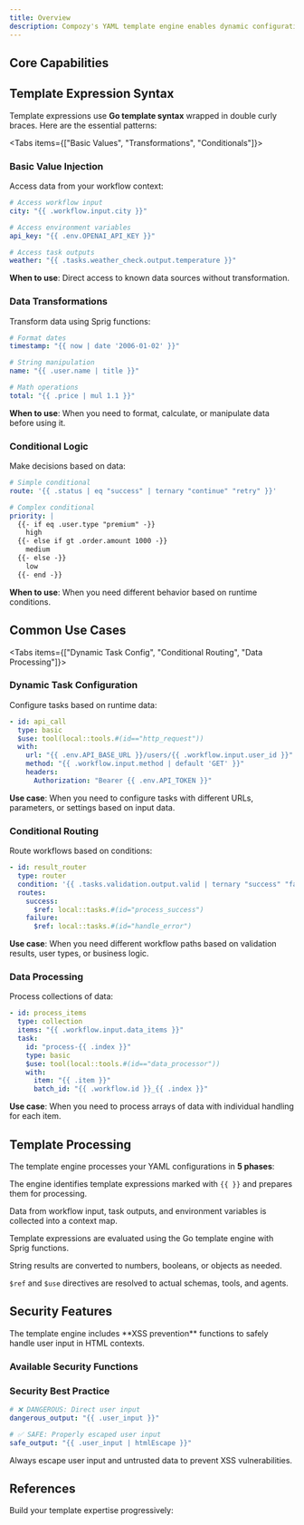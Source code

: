 ```yaml
---
title: Overview
description: Compozy's YAML template engine enables dynamic configuration by combining standard YAML syntax with Go template expressions. This allows you to create flexible, reusable configurations that adapt to different contexts and data sources.
---
```


## Core Capabilities

<FeatureCardList cols={2} size="default">
  <FeatureCard
    title="Dynamic Values"
    description="Inject data from workflow context, environment variables, and task outputs"
    icon="Database"
  />
  <FeatureCard
    title="Resource References"
    description="Reference other resources using `$ref` and `$use` directives"
    icon="Link"
  />
  <FeatureCard
    title="Data Transformations"
    description="Apply Sprig functions and custom filters to modify data"
    icon="Filter"
  />
  <FeatureCard
    title="Conditional Logic"
    description="Create routing and decision-making logic within templates"
    icon="GitBranch"
  />
</FeatureCardList>

## Template Expression Syntax

Template expressions use **Go template syntax** wrapped in double curly braces. Here are the essential patterns:

<Tabs items={["Basic Values", "Transformations", "Conditionals"]}>
<Tab>

### Basic Value Injection

Access data from your workflow context:

```yaml
# Access workflow input
city: "{{ .workflow.input.city }}"

# Access environment variables
api_key: "{{ .env.OPENAI_API_KEY }}"

# Access task outputs
weather: "{{ .tasks.weather_check.output.temperature }}"
```

**When to use**: Direct access to known data sources without transformation.

</Tab>

<Tab>

### Data Transformations

Transform data using Sprig functions:

```yaml
# Format dates
timestamp: "{{ now | date '2006-01-02' }}"

# String manipulation
name: "{{ .user.name | title }}"

# Math operations
total: "{{ .price | mul 1.1 }}"
```

**When to use**: When you need to format, calculate, or manipulate data before using it.

</Tab>

<Tab>

### Conditional Logic

Make decisions based on data:

```yaml
# Simple conditional
route: '{{ .status | eq "success" | ternary "continue" "retry" }}'

# Complex conditional
priority: |
  {{- if eq .user.type "premium" -}}
    high
  {{- else if gt .order.amount 1000 -}}
    medium
  {{- else -}}
    low
  {{- end -}}
```

**When to use**: When you need different behavior based on runtime conditions.

</Tab>
</Tabs>

## Common Use Cases

<Tabs items={["Dynamic Task Config", "Conditional Routing", "Data Processing"]}>
<Tab>

### Dynamic Task Configuration

Configure tasks based on runtime data:

```yaml
- id: api_call
  type: basic
  $use: tool(local::tools.#(id=="http_request"))
  with:
    url: "{{ .env.API_BASE_URL }}/users/{{ .workflow.input.user_id }}"
    method: "{{ .workflow.input.method | default 'GET' }}"
    headers:
      Authorization: "Bearer {{ .env.API_TOKEN }}"
```

**Use case**: When you need to configure tasks with different URLs, parameters, or settings based on input data.

</Tab>

<Tab>

### Conditional Routing

Route workflows based on conditions:

```yaml
- id: result_router
  type: router
  condition: '{{ .tasks.validation.output.valid | ternary "success" "failure" }}'
  routes:
    success:
      $ref: local::tasks.#(id="process_success")
    failure:
      $ref: local::tasks.#(id="handle_error")
```

**Use case**: When you need different workflow paths based on validation results, user types, or business logic.

</Tab>

<Tab>

### Data Processing

Process collections of data:

```yaml
- id: process_items
  type: collection
  items: "{{ .workflow.input.data_items }}"
  task:
    id: "process-{{ .index }}"
    type: basic
    $use: tool(local::tools.#(id=="data_processor"))
    with:
      item: "{{ .item }}"
      batch_id: "{{ .workflow.id }}_{{ .index }}"
```

**Use case**: When you need to process arrays of data with individual handling for each item.

</Tab>
</Tabs>

## Template Processing

The template engine processes your YAML configurations in **5 phases**:

<Steps numbered size="sm">
  <Step title="Parse Phase" description="YAML structure is parsed and template expressions are identified" icon="FileText">

  The engine identifies template expressions marked with `{{ }}` and prepares them for processing.

  </Step>

  <Step title="Context Resolution" description="Context data is gathered from workflow state and environment" icon="Database">

  Data from workflow input, task outputs, and environment variables is collected into a context map.

  </Step>

  <Step title="Template Rendering" description="Go templates are executed with the context data" icon="Code">

  Template expressions are evaluated using the Go template engine with Sprig functions.

  </Step>

  <Step title="Type Conversion" description="Results are converted to appropriate types" icon="ArrowRight">

  String results are converted to numbers, booleans, or objects as needed.

  </Step>

  <Step title="Reference Resolution" description="Resource references are resolved to actual resources" icon="Link">

  `$ref` and `$use` directives are resolved to actual schemas, tools, and agents.

  </Step>
</Steps>

## Security Features

<Callout type="warning" title="Security First">
The template engine includes **XSS prevention** functions to safely handle user input in HTML contexts.
</Callout>

### Available Security Functions

<FeatureCardList cols={3} size="sm">
  <FeatureCard
    title="htmlEscape"
    description="Escapes HTML content to prevent XSS attacks"
    icon="Shield"
  />
  <FeatureCard
    title="htmlAttrEscape"
    description="Escapes HTML attribute values safely"
    icon="Shield"
  />
  <FeatureCard
    title="jsEscape"
    description="Escapes JavaScript strings securely"
    icon="Shield"
  />
</FeatureCardList>

### Security Best Practice

```yaml
# ❌ DANGEROUS: Direct user input
dangerous_output: "{{ .user_input }}"

# ✅ SAFE: Properly escaped user input
safe_output: "{{ .user_input | htmlEscape }}"
```

<Callout type="info" title="Best Practice">
Always escape user input and untrusted data to prevent XSS vulnerabilities.
</Callout>

## References

Build your template expertise progressively:

<ReferenceCardList>
  <ReferenceCard
    title="YAML Basics"
    description="Learn fundamental YAML syntax and structure patterns"
    href="./yaml-basics"
    icon="FileText"
  />
  <ReferenceCard
    title="Context Variables"
    description="Understand available data sources and access patterns"
    href="./context-variables"
    icon="Database"
  />
  <ReferenceCard
    title="Template Directives"
    description="Master resource references with `$ref` and `$use`"
    href="./directives"
    icon="Link"
  />
  <ReferenceCard
    title="Sprig Functions"
    description="Transform and manipulate data with powerful functions"
    href="./sprig-functions"
    icon="Filter"
  />
  <ReferenceCard
    title="Task Configuration"
    description="Use templates in task definitions"
    href="../tasks/basic-tasks"
    icon="Box"
  />
  <ReferenceCard
    title="Agent Instructions"
    description="Dynamic agent behavior with templates"
    href="../agents/instructions-actions"
    icon="Bot"
  />
  <ReferenceCard
    title="Workflow Orchestration"
    description="Template-driven workflow management"
    href="../configuration/workflows"
    icon="Workflow"
  />
</ReferenceCardList>
